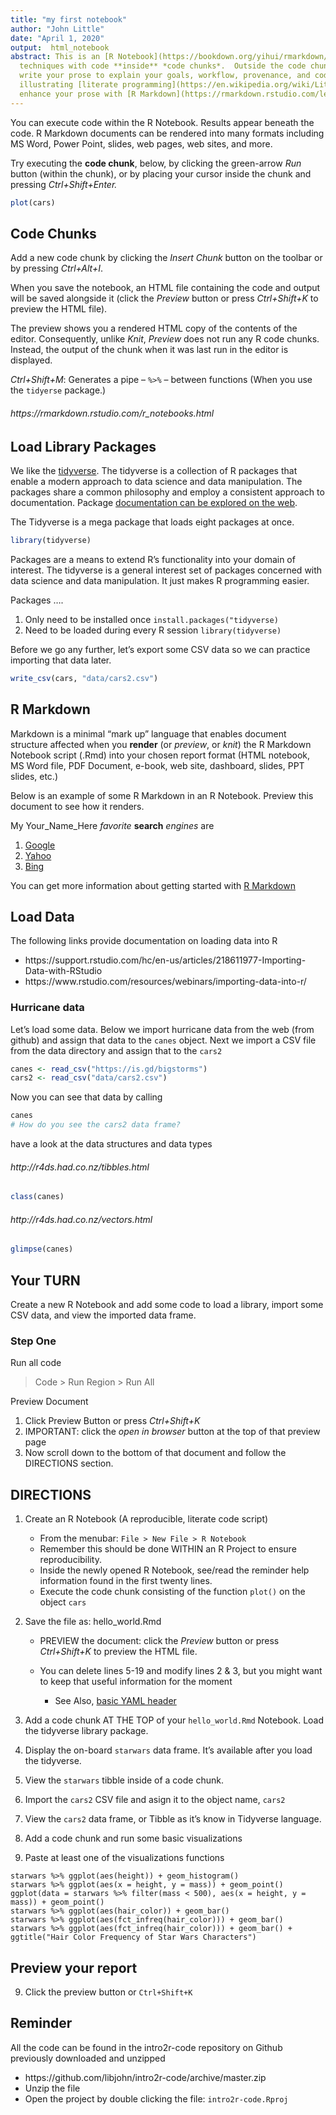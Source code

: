 ```yaml
---
title: "my first notebook"
author: "John Little"
date: "April 1, 2020"
output:  html_notebook
abstract: This is an [R Notebook](https://bookdown.org/yihui/rmarkdown/notebook.html)
  techniques with code **inside** *code chunks*.  Outside the code chunks you can
  write your prose to explain your goals, workflow, provenance, and code.  You can
  illustrating [literate programming](https://en.wikipedia.org/wiki/Literate_programming)
  enhance your prose with [R Markdown](https://rmarkdown.rstudio.com/lesson-1.html)).
---
```


<p>

You can execute code within the R Notebook. Results appear beneath the code.  R Markdown documents can be rendered into many formats including MS Word, Power Point, slides, web pages, web sites, and more. 

Try executing the **code chunk**, below, by clicking the green-arrow *Run* button (within the chunk), or by placing your cursor inside the chunk and pressing *Ctrl+Shift+Enter.*


```r
plot(cars)
```

## Code Chunks

Add a new code chunk by clicking the *Insert Chunk* button on the toolbar or by pressing *Ctrl+Alt+I*.

When you save the notebook, an HTML file containing the code and output will be saved alongside it (click the *Preview* button or press *Ctrl+Shift+K* to preview the HTML file).

The preview shows you a rendered HTML copy of the contents of the editor. Consequently, unlike *Knit*, *Preview* does not run any R code chunks. Instead, the output of the chunk when it was last run in the editor is displayed.

*Ctrl+Shift+M*:  Generates a pipe -- ` %>% ` -- between functions (When you use the `tidyerse` package.)

###### https://rmarkdown.rstudio.com/r_notebooks.html

## Load Library Packages 

We like the [tidyverse](https://tidyverse.org).  The tidyverse is a collection of R packages that enable a modern approach to data science and data manipulation.  The packages share a common philosophy and employ a consistent approach to documentation.  Package [documentation can be explored on the web](https://www.tidyverse.org/packages/).

The Tidyverse is a mega package that loads eight packages at once.


```r
library(tidyverse)
```

Packages are a means to extend R's functionality into your domain of interest.  The tidyverse is a general interest set of packages concerned with data science and data manipulation.  It just makes R programming easier.

Packages ....

1. Only need to be installed once  `install.packages("tidyverse)`
1. Need to be loaded during every R session   `library(tidyverse)`

Before we go any further, let's export some CSV data so we can practice importing that data later.

```r
write_csv(cars, "data/cars2.csv")
```


## R Markdown

Markdown is a minimal "mark up" language that enables document structure affected when you **render** (or *preview*, or *knit*) the R Markdown Notebook script (.Rmd) into your chosen report format (HTML notebook, MS Word file, PDF Document, e-book, web site, dashboard, slides, PPT slides, etc.)

Below is an example of some R Markdown in an R Notebook.  Preview this document to see how it renders.

My Your_Name_Here *favorite* **search** *engines* are 

1. [Google](http://google.com)
3. [Yahoo](http://yahoo.com)
2. [Bing](http://bing.com)

You can get more information about getting started with [R Markdown](https://rmarkdown.rstudio.com/)



## Load Data

The following links provide documentation on loading data into R

- https://support.rstudio.com/hc/en-us/articles/218611977-Importing-Data-with-RStudio
- https://www.rstudio.com/resources/webinars/importing-data-into-r/

### Hurricane data 

Let's load some data.  Below we import hurricane data from the web (from github) and assign that data to the `canes` object.  Next we import a CSV file from the data directory and assign that to the `cars2` 

```r
canes <- read_csv("https://is.gd/bigstorms")
cars2 <- read_csv("data/cars2.csv")
```

Now you can see that data by calling 

```r
canes
# How do you see the cars2 data frame?
```

have a look at the data structures and data types

###### http://r4ds.had.co.nz/tibbles.html

```r
class(canes)
```

###### http://r4ds.had.co.nz/vectors.html

```r
glimpse(canes)
```

## Your TURN

Create a new R Notebook and add some code to load a library, import some CSV data, and view the imported data frame.

### Step One

Run all code

> Code > Run Region > Run All

Preview Document

1. Click Preview Button or press *Ctrl+Shift+K* 
2. IMPORTANT:  click the _open in browser_ button at the top of that preview page
3. Now scroll down to the bottom of that document and follow the DIRECTIONS section.


## DIRECTIONS

1. Create an R Notebook  (A reproducible, literate code script)

    - From the menubar:  `File > New File > R Notebook`      
    - Remember this should be done WITHIN an R Project to ensure reproducibility.
    - Inside the newly opened R Notebook, see/read the reminder help information found in the first twenty lines.
    - Execute the code chunk consisting of the function `plot()` on the object `cars`
 
2. Save the file as:  hello_world.Rmd

    - PREVIEW the document:  click the *Preview* button or press *Ctrl+Shift+K* to preview the HTML file.
    - You can delete lines 5-19 and modify lines 2 & 3, but you might want to keep that useful information for the moment 
    
        - See Also, [basic YAML header](https://bookdown.org/yihui/rmarkdown/html-document.html)

3. Add a code chunk  AT THE TOP of your `hello_world.Rmd` Notebook.  Load the tidyverse library package.
4. Display the on-board `starwars` data frame.  It's available after you load the tidyverse.
5. View the `starwars` tibble inside of a code chunk.
5. Import the `cars2` CSV file and asign it to the object name, `cars2`
6. View the `cars2` data frame, or Tibble as it's know in Tidyverse language.
7. Add a code chunk and run some basic visualizations
8. Paste at least one of the visualizations functions 

```
starwars %>% ggplot(aes(height)) + geom_histogram()
starwars %>% ggplot(aes(x = height, y = mass)) + geom_point()
ggplot(data = starwars %>% filter(mass < 500), aes(x = height, y = mass)) + geom_point()
starwars %>% ggplot(aes(hair_color)) + geom_bar()
starwars %>% ggplot(aes(fct_infreq(hair_color))) + geom_bar()
starwars %>% ggplot(aes(fct_infreq(hair_color))) + geom_bar() + ggtitle("Hair Color Frequency of Star Wars Characters")
```


## Preview your report

9. Click the preview button or `Ctrl+Shift+K`


## Reminder

All the code can be found in the intro2r-code repository on Github previously downloaded and unzipped

- https://github.com/libjohn/intro2r-code/archive/master.zip
- Unzip the file
- Open the project by double clicking the file: `intro2r-code.Rproj`